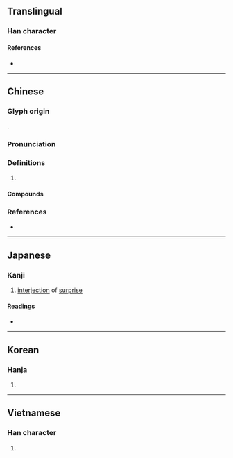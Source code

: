{{character info/new}}
==Translingual==

===Han character===
{{Han char|rn=30|rad=口|as=06|sn=9|four=64040|canj=RTK|ids=⿰口艾}}

====References====
* {{Han ref|kx=0189.271|dkj=03628|hdz=10598.030|uh=54CE|ud=21710|bh=AB75|bd=43893}}

----

==Chinese==
{{zh-forms}}

===Glyph origin===
{{Han compound|口|艾|ls=psc|c1=s|c2=p|t1=mouth}}.

===Pronunciation===
{{zh-pron
|m=āi
|c=aai1,ai3
|h=pfs=ái
|md=
|mn=ai
|w=
|mc=y
|oc=y
|cat=interj
}}

===Definitions===
{{zh-hanzi}}

# {{n-g|[[interjection|Interjection]] of [[surprise]].}}

====Compounds====
{{zh-der|哎呀|哎喲}}

===References===
* {{R:yue:Hanzi}}

{{zh-cat|Elementary}}

----

==Japanese==

===Kanji===
{{ja-kanji|grade=|rs=口06}}

# [[interjection]] of [[surprise]]

====Readings====
* {{ja-readings
|on=がい, あい
}}

----

==Korean==

===Hanja===
{{ko-hanja|hangeul=애}}

# {{rfdef|ko|sort=口06}}

----

==Vietnamese==

===Han character===
{{vi-hantu|[[ngáy]], [[ngửi]]|rs=口06}}

# {{rfdef|vi|sort=口06}}